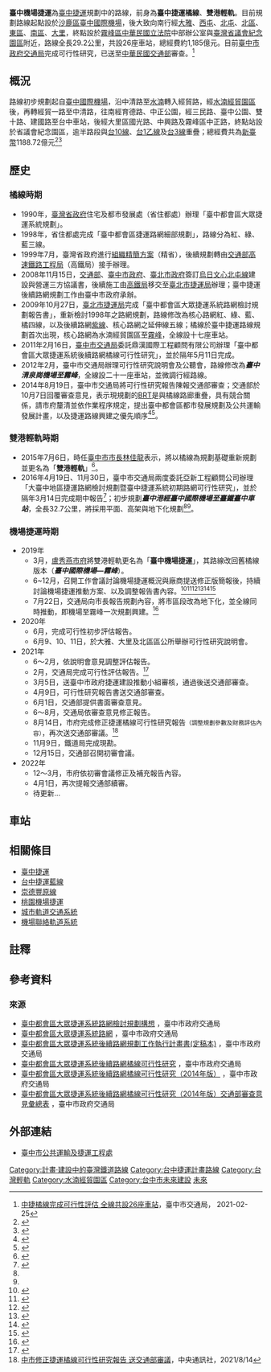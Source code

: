 {{Primarysources|time=2021-08-30T09:28:58+00:00}}
{{台灣規劃中建設}}
{{台中市未來建設}}
{{鐵路系統-路線簡介框 
|rail_name=臺中機場捷運
|other_name=臺中捷運橘線
|name_bgcolor=
|banner_color={{臺中捷運色彩|橘}}
|sec_banner_color=
|third_banner_color=
|logo_filename=
|image_width=125px
|logo_bgcolor=
|code_name=
|image=
|caption=
|locale={{flagicon|TWN}} [[臺中市|臺中市]]
|service_type=大眾捷運系統
|network=[[臺中捷運|臺中捷運]]
|status=可行性研究審查中
|stations=26
|start=[[省諮議會|326]]～[[臺中國際機場|301]]
|lines=
|main_route=
|secondary_route=
|branch_route=
|character=高架、地下
|main_stations=[[台中車站_(台中捷運)|台中車站]]、[[文心中清站|文心中清站]]、[[水湳轉運中心站|水湳轉運中心站]]、[[臺中國際機場站|臺中國際機場站]]
|system_length=29.2 公里
|length_in_operation=
|total_length=
|average_station_distance=
|max_speed=未定
|track_gauge={{standard gauge}}
|electrified=未定
|depot=大雅機廠、霧峰機廠
|rollingstock=
|fleet_size=未定
|begin_operation=
|end_operation=
|operation_note=
|time_first=
|time_last=
|ridership=
|operator=[[臺中捷運公司|臺中捷運公司]]
|website=
|route_map={{臺中機場捷運RDT}}
}}

'''臺中機場捷運'''為[[臺中捷運|臺中捷運]]規劃中的路線，前身為'''臺中捷運橘線'''、'''雙港輕軌'''。目前規劃路線起點設於[[沙鹿區|沙鹿區]][[臺中國際機場|臺中國際機場]]，後大致向南行經[[大雅區|大雅]]、[[西屯區|西屯]]、[[北屯區|北屯]]、[[北區_(臺中市)|北區]]、[[東區_(臺中市)|東區]]、[[南區_(臺中市)|南區]]、[[大里區|大里]]，終點設於[[霧峰區|霧峰區]][[中華民國立法院|中華民國立法院]]中部辦公室與[[臺灣省議會紀念園區|臺灣省議會紀念園區]]附近，路線全長29.2公里，共設26座車站，總經費約1,185億元。目前[[臺中市政府交通局|臺中市政府交通局]]完成可行性研究，已送至[[中華民國交通部|中華民國交通部]]審查。<ref>[https://www.taichung.gov.tw/1733255/post 中捷橘線完成可行性評估 全線共設26座車站]，臺中市交通局， 2021-02-25</ref>

==概況==
路線初步規劃起自[[臺中國際機場|臺中國際機場]]，沿中清路至[[水湳|水湳]]轉入經貿路，經[[水湳經貿園區|水湳經貿園區]]後，再轉經貿一路至中清路，往南經育德路、中正公園，經三民路、臺中公園、雙十路、建國路至台中車站，後經大里區國光路、中興路及霧峰區中正路，終點站設於省議會紀念園區，逾半路段與[[台10線|台10線]]、[[台1乙線|台1乙線]]及[[台3線|台3線]]重疊；總經費共為[[新臺幣|新臺幣]]1188.72億元<ref name=pdf1>{{cite web|url=http://www.chinatimes.com/newspapers/20161020000483-260107|title=雙港輕軌 將視地形規畫|author=陳世宗|publisher=[[中國時報|中國時報]]|date=2016-10-20|accessdate=2018-04-06|archive-date=2018-02-22|archive-url=https://web.archive.org/web/20180222225529/http://www.chinatimes.com/newspapers/20161020000483-260107|dead-url=no}}</ref><ref name=pdf2>{{cite web|url=https://travel.taichung.gov.tw/zh-tw/Event/NewsDetail/1965/%E4%B8%AD%E5%B8%82%E5%8A%9B%E6%8E%A8%E5%A4%A7%E5%8F%B0%E4%B8%AD%E5%B1%B1%E6%89%8B%E7%B7%9A%E4%B8%B2%E8%81%AF%E6%8D%B7%E9%81%8B-%E9%9B%99%E6%B8%AF%E8%BC%95%E8%BB%8C-%E5%AE%8C%E5%96%84%E8%BB%8C%E9%81%93%E8%B7%AF%E7%B6%B2|title=中市力推大台中山手線串聯捷運、雙港輕軌 完善軌道路網|publisher=臺中觀光旅遊網|date=2016-12-11|accessdate=2018-04-06|archive-date=2018-04-06|archive-url=https://web.archive.org/web/20180406225937/https://travel.taichung.gov.tw/zh-tw/Event/NewsDetail/1965/%E4%B8%AD%E5%B8%82%E5%8A%9B%E6%8E%A8%E5%A4%A7%E5%8F%B0%E4%B8%AD%E5%B1%B1%E6%89%8B%E7%B7%9A%E4%B8%B2%E8%81%AF%E6%8D%B7%E9%81%8B-%E9%9B%99%E6%B8%AF%E8%BC%95%E8%BB%8C-%E5%AE%8C%E5%96%84%E8%BB%8C%E9%81%93%E8%B7%AF%E7%B6%B2|dead-url=no}}</ref>

== 歷史 ==
{{hideH|橘線}}
=== 橘線時期 ===
*1990年，[[臺灣省政府|臺灣省政府]]住宅及都市發展處（省住都處）辦理「臺中都會區大眾捷運系統規劃」。
*1998年，省住都處完成「臺中都會區捷運路網細部規劃」，路線分為紅、綠、藍三線。
*1999年7月，臺灣省政府進行[[臺灣省政府功能業務與組織調整|組織精簡方案]]（精省），後續規劃轉由[[交通部高速鐵路工程局|交通部高速鐵路工程局]]（高鐵局）接手辦理。
*2008年11月15日，[[中華民國交通部|交通部]]、[[臺中市政府|臺中市政府]]、[[臺北市政府|臺北市政府]]簽訂[[烏日文心北屯線|烏日文心北屯線]]建設與營運三方協議書，後續施工由[[高鐵局|高鐵局]]移交至[[臺北市捷運局|臺北市捷運局]]辦理；臺中捷運後續路網規劃工作由臺中市政府承辦。
*2009年10月27日，[[臺北市捷運局|臺北市捷運局]]完成「臺中都會區大眾捷運系統路網檢討規劃報告書」，重新檢討1998年之路網規劃，路線修改為核心路網紅、綠{{efn|包含延伸至彰化。}}、藍、橘四線，以及後續路網[[臺中捷運紫線|紫線]]、核心路網之延伸線{{efn|包含綠線延伸至大坑及彰濱工業區、藍線延伸至臺中港，以及橘線延伸至臺中國際機場及南投縣政府。}}五線；橘線於臺中捷運路線規劃首次出現，核心路網為水湳經貿園區至[[霧峰|霧峰]]，全線設十七座車站。
*2011年2月16日，[[臺中市交通局|臺中市交通局]]委託鼎漢國際工程顧問有限公司辦理「臺中都會區大眾捷運系統後續路網橘線可行性研究」，並於隔年5月11日完成。
*2012年2月，臺中市交通局辦理可行性研究說明會及公聽會，路線修改為'''''臺中清泉崗機場至霧峰'''''，全線設二十一座車站，並微調行經路線{{efn|改為由中清路經進化北路、崇德路、三民路地下，穿越臺中公園至雙十路。}}。
*2014年8月19日，臺中市交通局將可行性研究報告陳報交通部審查；交通部於10月7日回覆審查意見，表示現規劃的[[臺中市快捷巴士|BRT]]是與橘線路廊重疊，具有競合關係，請市府釐清並依作業程序規定，提出臺中都會區都市發展規劃及公共運輸發展計畫，以及捷運路線興建之優先順序<ref>{{cite web|url=http://query.ey.gov.tw/legisweb/html/8_6_34_10.htm|title=就臺中市都會地區大眾捷運系統後續路網橘線及藍線與快捷巴士（BRT）路網競合等問題|publisher=行政院質詢案件管理查詢系統|date=2014-10-21|accessdate=2018-05-11|archive-date=2017-02-13|archive-url=https://web.archive.org/web/20170213090407/http://query.ey.gov.tw/legisweb/html/8_6_34_10.htm|dead-url=no}}</ref><ref>{{cite web|url=http://www.traffic.taichung.gov.tw/df_ufiles/f/%E8%87%BA%E4%B8%AD%E9%83%BD%E6%9C%83%E5%8D%80%E5%A4%A7%E7%9C%BE%E6%8D%B7%E9%81%8B%E7%B3%BB%E7%B5%B1%E6%A9%98%E7%B7%9A%E5%8F%AF%E8%A1%8C%E6%80%A7%E7%A0%94%E7%A9%B6%E6%A1%88%E4%BA%A4%E9%80%9A%E9%83%A8%E5%9B%9E%E5%BE%A9%E6%84%8F%E8%A6%8B.pdf|title=臺中都會區大眾捷運系統後續路網橘線可行性研究報告書交通部審查意見彙總表|publisher=臺中市政府交通局|date=2015-01-28|accessdate=2015-08-06|archive-date=2016-03-06|archive-url=https://web.archive.org/web/20160306042342/http://www.traffic.taichung.gov.tw/df_ufiles/f/%E8%87%BA%E4%B8%AD%E9%83%BD%E6%9C%83%E5%8D%80%E5%A4%A7%E7%9C%BE%E6%8D%B7%E9%81%8B%E7%B3%BB%E7%B5%B1%E6%A9%98%E7%B7%9A%E5%8F%AF%E8%A1%8C%E6%80%A7%E7%A0%94%E7%A9%B6%E6%A1%88%E4%BA%A4%E9%80%9A%E9%83%A8%E5%9B%9E%E5%BE%A9%E6%84%8F%E8%A6%8B.pdf|dead-url=no}}</ref>。
{{hideF}}

{{hideH|雙港輕軌}}
=== 雙港輕軌時期 ===
*2015年7月6日，時任[[臺中市市長|臺中市市長]][[林佳龍|林佳龍]]表示，將以橘線為規劃基礎重新規劃並更名為「'''雙港輕軌'''」<ref>{{cite web|url=http://news.ltn.com.tw/news/local/paper/895640|title=規劃「雙港輕軌」 台中市府推海線經濟|author=黃鐘山|publisher=[[自由時報|自由時報]]|date=2015-07-07|accessdate=2018-05-29|archive-date=2018-06-12|archive-url=https://web.archive.org/web/20180612141252/http://news.ltn.com.tw/news/local/paper/895640|dead-url=no}}</ref>。
*2016年4月19日、11月30日，臺中市交通局兩度委託亞新工程顧問公司辦理「大臺中地區捷運路網檢討規劃暨臺中捷運系統初期路網可行性研究」，並於隔年3月14日完成期中報告<ref>{{cite web|url=https://www.rdec.taichung.gov.tw/media/209481/7512926471.pdf|title=台中捷運藍線、橘線規劃進度專案報告 p.6|publisher=臺中市政府交通局|date=2017-05|accessdate=2018-09-28|archive-date=2018-09-28|archive-url=https://web.archive.org/web/20180928124634/https://www.rdec.taichung.gov.tw/media/209481/7512926471.pdf|dead-url=no}}</ref>；初步規劃'''''臺中港經臺中國際機場至臺鐵臺中車站'''''，全長32.7公里，將採用平面、高架與地下化規劃<ref name=pdf1/><ref name=pdf2/>。
{{hideF}}

=== 機場捷運時期 ===
*2019年
**3月，[[盧秀燕市府|盧秀燕市府]]將雙港輕軌更名為「'''臺中機場捷運'''」，其路線改回舊橘線版本（'''''臺中國際機場—霧峰'''''）。
**6~12月，召開工作會議討論機場捷運概況與廠商提送修正版簡報後，持續討論機場捷運推動方案、以及調整報告書內容。<ref>{{Cite web |url=https://www.rdec.taichung.gov.tw/media/466819/108%E5%B9%B47%E6%9C%88%E5%88%97%E7%AE%A1%E6%A1%88%E4%BB%B6%E6%9C%88%E5%A0%B1.pdf |title=台中市政府7月列管案件月報 p.101頁 |accessdate=2019-09-06 |archive-date=2020-08-06 |archive-url=https://web.archive.org/web/20200806114718/https://www.rdec.taichung.gov.tw/media/466819/108%E5%B9%B47%E6%9C%88%E5%88%97%E7%AE%A1%E6%A1%88%E4%BB%B6%E6%9C%88%E5%A0%B1.pdf |dead-url=no }}</ref><ref>{{Cite web |url=https://www.rdec.taichung.gov.tw/media/473096/108%E5%B9%B48%E6%9C%88%E4%BB%BD%E5%88%97%E7%AE%A1%E6%A1%88%E4%BB%B6%E6%9C%88%E5%A0%B1%E6%A0%B8%E5%AE%9A%E7%89%88.pdf |title=台中市政府8月列管案件月報 p.133頁 |accessdate=2019-09-23 |archive-date=2020-08-06 |archive-url=https://web.archive.org/web/20200806113225/https://www.rdec.taichung.gov.tw/media/473096/108%E5%B9%B48%E6%9C%88%E4%BB%BD%E5%88%97%E7%AE%A1%E6%A1%88%E4%BB%B6%E6%9C%88%E5%A0%B1%E6%A0%B8%E5%AE%9A%E7%89%88.pdf |dead-url=no }}</ref><ref>{{Cite web |url=https://www.rdec.taichung.gov.tw/media/482265/108%E5%B9%B49%E6%9C%88%E5%88%97%E7%AE%A1%E6%A1%88%E4%BB%B6%E6%9C%88%E5%A0%B1.pdf |title=台中市政府9月列管案件月報 p.115頁 |accessdate=2019-10-29 |archive-date=2020-08-06 |archive-url=https://web.archive.org/web/20200806114721/https://www.rdec.taichung.gov.tw/media/482265/108%E5%B9%B49%E6%9C%88%E5%88%97%E7%AE%A1%E6%A1%88%E4%BB%B6%E6%9C%88%E5%A0%B1.pdf |dead-url=no }}</ref><ref>{{Cite web |url=https://www.rdec.taichung.gov.tw/media/489934/108%E5%B9%B410%E6%9C%88%E4%BB%BD%E5%88%97%E7%AE%A1%E6%A1%88%E4%BB%B6%E6%9C%88%E5%A0%B1.pdf |title=台中市政府10月列管案件月報 p.93頁 |accessdate=2019-11-22 |archive-date=2020-08-06 |archive-url=https://web.archive.org/web/20200806114728/https://www.rdec.taichung.gov.tw/media/489934/108%E5%B9%B410%E6%9C%88%E4%BB%BD%E5%88%97%E7%AE%A1%E6%A1%88%E4%BB%B6%E6%9C%88%E5%A0%B1.pdf |dead-url=no }}</ref><ref>{{Cite web |url=https://www.https/ |title=台中市政府11月列管案件月報 p.106頁 |access-date=2020-01-12 |archive-url=https://web.archive.org/web/20130819141428/http://https/ |archive-date=2013-08-19 |dead-url=yes }}</ref><ref>{{Cite web |url=https://www.rdec.taichung.gov.tw/media/526317/108%E5%B9%B412%E6%9C%88%E5%88%97%E7%AE%A1%E6%A1%88%E4%BB%B6%E6%9C%88%E5%A0%B1.pdf |title=台中市政府12月列管案件月報 p.180頁 |accessdate=2020-01-22 |archive-date=2020-08-06 |archive-url=https://web.archive.org/web/20200806114738/https://www.rdec.taichung.gov.tw/media/526317/108%E5%B9%B412%E6%9C%88%E5%88%97%E7%AE%A1%E6%A1%88%E4%BB%B6%E6%9C%88%E5%A0%B1.pdf |dead-url=no }}</ref>
**7月22日，交通局向市長報告規劃內容，將市區段改為地下化，並全線同時推動，即機場至霧峰一次規劃興建。<ref>{{Cite web |url=https://www.rdec.taichung.gov.tw/media/526317/108%E5%B9%B412%E6%9C%88%E5%88%97%E7%AE%A1%E6%A1%88%E4%BB%B6%E6%9C%88%E5%A0%B1.pdf |title=台中市政府12月列管案件月報 p.5頁 |accessdate=2020-01-22 |archive-date=2020-08-06 |archive-url=https://web.archive.org/web/20200806114738/https://www.rdec.taichung.gov.tw/media/526317/108%E5%B9%B412%E6%9C%88%E5%88%97%E7%AE%A1%E6%A1%88%E4%BB%B6%E6%9C%88%E5%A0%B1.pdf |dead-url=no }}</ref>
*2020年
**6月，完成可行性初步評估報告。
**6月9、10、11日，於大雅、大里及北區區公所舉辦可行性研究說明會。
*2021年
**6～2月，依說明會意見調整評估報告。
**2月，交通局完成可行性評估報告。<ref>{{cite news |author1=蘇木春 |title=中捷橘線完成可行性評估 全線共設26座車站 |url=https://www.cna.com.tw/news/firstnews/202102250049.aspx |accessdate=2021-02-25 |agency=中央通訊社 |publisher=中央通訊社 |date=2021-02-25}}</ref>
**3月5日，送臺中市政府捷運建設推動小組審核，通過後送交通部審查。
**4月9日，可行性研究報告書送交通部審查。
**6月1日，交通部提供書面審查意見。
**6～8月，交通局依審查意見修正報告。
**8月14日，市府完成修正捷運橘線可行性研究報告<small>（調整規劃參數及財務評估內容）</small>，再次送交通部審議。<ref>[https://www.cna.com.tw/news/aloc/202108140036.aspx 中市修正捷運橘線可行性研究報告 送交通部審議]，中央通訊社，2021/8/14</ref>
**11月9日，鐵道局完成現勘。
**12月15日，交通部召開初審會議。
*2022年
**12～3月，市府依初審會議修正及補充報告內容。
**4月1日，再次提報交通部續審。
**待更新…

== 車站 ==
{{臺中捷運車站/機場線}}

== 相關條目 ==
*[[臺中捷運|臺中捷運]]
*[[台中捷運藍線|台中捷運藍線]]
*[[崇德豐原線|崇德豐原線]]
*[[桃園機場捷運|桃園機場捷運]]
*[[城市軌道交通系統|城市軌道交通系統]]
*[[機場聯絡軌道系統|機場聯絡軌道系統]]

== 註釋 ==
{{notelist}}

== 參考資料 ==
{{reflist}}
===來源===
*[http://www.traffic.taichung.gov.tw/df_ufiles/c/臺中都會區大眾捷運系統路網檢討規劃構想(1).pdf 臺中都會區大眾捷運系統路網檢討規劃構想] {{Wayback|url=http://www.traffic.taichung.gov.tw/df_ufiles/c/%E8%87%BA%E4%B8%AD%E9%83%BD%E6%9C%83%E5%8D%80%E5%A4%A7%E7%9C%BE%E6%8D%B7%E9%81%8B%E7%B3%BB%E7%B5%B1%E8%B7%AF%E7%B6%B2%E6%AA%A2%E8%A8%8E%E8%A6%8F%E5%8A%83%E6%A7%8B%E6%83%B3%281%29.pdf |date=20200720021936 }}，臺中市政府交通局 
*[http://www.traffic.taichung.gov.tw/df_ufiles/b/%E8%87%BA%E4%B8%AD%E9%83%BD%E6%9C%83%E5%8D%80%E5%A4%A7%E7%9C%BE%E6%8D%B7%E9%81%8B%E7%B3%BB%E7%B5%B1%E8%B7%AF%E7%B6%B2.pdf 臺中都會區大眾捷運系統路網] {{Wayback|url=http://www.traffic.taichung.gov.tw/df_ufiles/b/%E8%87%BA%E4%B8%AD%E9%83%BD%E6%9C%83%E5%8D%80%E5%A4%A7%E7%9C%BE%E6%8D%B7%E9%81%8B%E7%B3%BB%E7%B5%B1%E8%B7%AF%E7%B6%B2.pdf |date=20150402100029 }}，臺中市政府交通局
*[https://www.traffic.taichung.gov.tw/df_ufiles/f/%E8%87%BA%E4%B8%AD%E9%83%BD%E6%9C%83%E5%8D%80%E5%A4%A7%E7%9C%BE%E6%8D%B7%E9%81%8B%E7%B3%BB%E7%B5%B1%E5%BE%8C%E7%BA%8C%E8%B7%AF%E7%B6%B2%E8%A6%8F%E5%8A%83.pdf 臺中都會區大眾捷運系統後續路網規劃工作執行計畫書(定稿本)] {{Wayback|url=https://www.traffic.taichung.gov.tw/df_ufiles/f/%E8%87%BA%E4%B8%AD%E9%83%BD%E6%9C%83%E5%8D%80%E5%A4%A7%E7%9C%BE%E6%8D%B7%E9%81%8B%E7%B3%BB%E7%B5%B1%E5%BE%8C%E7%BA%8C%E8%B7%AF%E7%B6%B2%E8%A6%8F%E5%8A%83.pdf |date=20180511214631 }}，臺中市政府交通局
*[http://tcrt.taichung.gov.tw/df_ufiles/b/%E8%87%BA%E4%B8%AD%E9%83%BD%E6%9C%83%E5%8D%80%E5%A4%A7%E7%9C%BE%E6%8D%B7%E9%81%8B%E7%B3%BB%E7%B5%B1%E5%BE%8C%E7%BA%8C%E8%B7%AF%E7%B6%B2%E6%A9%98%E7%B7%9A%E5%8F%AF%E8%A1%8C%E6%80%A7%E7%A0%94%E7%A9%B6(1).pdf 臺中都會區大眾捷運系統後續路網橘線可行性研究] {{Wayback|url=http://tcrt.taichung.gov.tw/df_ufiles/b/%E8%87%BA%E4%B8%AD%E9%83%BD%E6%9C%83%E5%8D%80%E5%A4%A7%E7%9C%BE%E6%8D%B7%E9%81%8B%E7%B3%BB%E7%B5%B1%E5%BE%8C%E7%BA%8C%E8%B7%AF%E7%B6%B2%E6%A9%98%E7%B7%9A%E5%8F%AF%E8%A1%8C%E6%80%A7%E7%A0%94%E7%A9%B6(1).pdf |date=20140714140346 }}，臺中市政府交通局
*[http://www.traffic.taichung.gov.tw/df_ufiles/f/%E8%87%BA%E4%B8%AD%E9%83%BD%E6%9C%83%E5%8D%80%E5%A4%A7%E7%9C%BE%E6%8D%B7%E9%81%8B%E7%B3%BB%E7%B5%B1%E6%A9%98%E7%B7%9A%E5%8F%AF%E8%A1%8C%E6%80%A7%E7%A0%94%E7%A9%B6%E6%A1%88103%E5%B9%B4%E9%99%B3%E5%A0%B1%E4%BA%A4%E9%80%9A%E9%83%A8%E7%89%88%E6%9C%AC.pdf 臺中都會區大眾捷運系統後續路網橘線可行性研究（2014年版）] {{Wayback|url=http://www.traffic.taichung.gov.tw/df_ufiles/f/%E8%87%BA%E4%B8%AD%E9%83%BD%E6%9C%83%E5%8D%80%E5%A4%A7%E7%9C%BE%E6%8D%B7%E9%81%8B%E7%B3%BB%E7%B5%B1%E6%A9%98%E7%B7%9A%E5%8F%AF%E8%A1%8C%E6%80%A7%E7%A0%94%E7%A9%B6%E6%A1%88103%E5%B9%B4%E9%99%B3%E5%A0%B1%E4%BA%A4%E9%80%9A%E9%83%A8%E7%89%88%E6%9C%AC.pdf |date=20180511151218 }}，臺中市政府交通局
*[http://www.traffic.taichung.gov.tw/df_ufiles/f/%E8%87%BA%E4%B8%AD%E9%83%BD%E6%9C%83%E5%8D%80%E5%A4%A7%E7%9C%BE%E6%8D%B7%E9%81%8B%E7%B3%BB%E7%B5%B1%E6%A9%98%E7%B7%9A%E5%8F%AF%E8%A1%8C%E6%80%A7%E7%A0%94%E7%A9%B6%E6%A1%88%E4%BA%A4%E9%80%9A%E9%83%A8%E5%9B%9E%E5%BE%A9%E6%84%8F%E8%A6%8B.pdf 臺中都會區大眾捷運系統後續路網橘線可行性研究（2014年版）交通部審查意見彙總表] {{Wayback|url=http://www.traffic.taichung.gov.tw/df_ufiles/f/%E8%87%BA%E4%B8%AD%E9%83%BD%E6%9C%83%E5%8D%80%E5%A4%A7%E7%9C%BE%E6%8D%B7%E9%81%8B%E7%B3%BB%E7%B5%B1%E6%A9%98%E7%B7%9A%E5%8F%AF%E8%A1%8C%E6%80%A7%E7%A0%94%E7%A9%B6%E6%A1%88%E4%BA%A4%E9%80%9A%E9%83%A8%E5%9B%9E%E5%BE%A9%E6%84%8F%E8%A6%8B.pdf |date=20160306042342 }}，臺中市政府交通局

==外部連結==
*[https://tcrt.taichung.gov.tw/home.aspx 臺中市公共運輸及捷運工程處] {{Wayback|url=https://tcrt.taichung.gov.tw/home.aspx |date=20180708075103 }}

{{台中捷運路線}}
{{臺灣捷運路線}}
{{Portal bar|臺灣|臺中|臺灣鐵路運輸|鐵路|城市轨道交通}}
[[Category:計畫·建設中的臺灣鐵道路線|Category:計畫·建設中的臺灣鐵道路線]]
[[Category:台中捷運計畫路線|Category:台中捷運計畫路線]]
[[Category:台灣輕軌|Category:台灣輕軌]]
[[Category:水湳經貿園區|Category:水湳經貿園區]]
[[Category:台中市未來建設|Category:台中市未來建設]]
[[Category:臺灣的機場聯絡軌道系統|未來]]